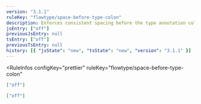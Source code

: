```yaml
---
version: "3.1.1"
ruleKey: "flowtype/space-before-type-colon"
description: Enforces consistent spacing before the type annotation colon
jsEntry: ["off"]
previousJsEntry: null
tsEntry: ["off"]
previousTsEntry: null
history: [{ "jsState": "new", "tsState": "new", "version": "3.1.1" }]
---
```


<RuleInfos 
  configKey="prettier" 
  ruleKey="flowtype/space-before-type-colon" 
>

```json
["off"]
```

```json
["off"]
```

</RuleInfos>
